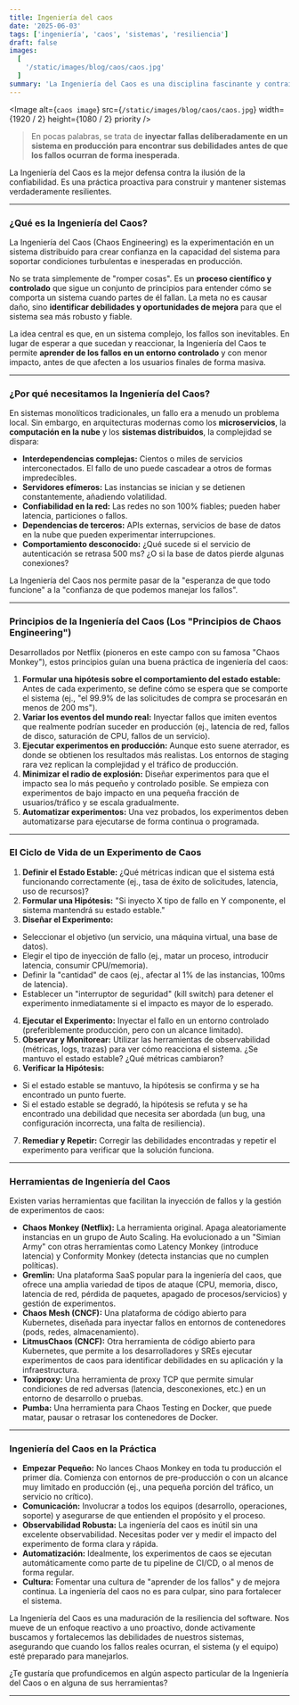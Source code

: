 ```yaml
---
title: Ingeniería del caos
date: '2025-06-03'
tags: ['ingeniería', 'caos', 'sistemas', 'resiliencia']
draft: false
images:
  [
    '/static/images/blog/caos/caos.jpg'
  ]
summary: 'La Ingeniería del Caos es una disciplina fascinante y contraintuitiva que ha cobrado una importancia crítica en el mundo de los sistemas distribuidos y la computación en la nube.'
---
```


<Image
  alt={`caos image`}
  src={`/static/images/blog/caos/caos.jpg`}
  width={1920 / 2}
  height={1080 / 2}
  priority
/>

>En pocas palabras, se trata de **inyectar fallas deliberadamente en un sistema en producción para encontrar sus debilidades antes de que los fallos ocurran de forma inesperada**.

La Ingeniería del Caos es la mejor defensa contra la ilusión de la confiabilidad. Es una práctica proactiva para construir y mantener sistemas verdaderamente resilientes.

---

### ¿Qué es la Ingeniería del Caos?

La Ingeniería del Caos (Chaos Engineering) es la experimentación en un sistema distribuido para crear confianza en la capacidad del sistema para soportar condiciones turbulentas e inesperadas en producción.

No se trata simplemente de "romper cosas". Es un **proceso científico y controlado** que sigue un conjunto de principios para entender cómo se comporta un sistema cuando partes de él fallan. La meta no es causar daño, sino **identificar debilidades y oportunidades de mejora** para que el sistema sea más robusto y fiable.

La idea central es que, en un sistema complejo, los fallos son inevitables. En lugar de esperar a que sucedan y reaccionar, la Ingeniería del Caos te permite **aprender de los fallos en un entorno controlado** y con menor impacto, antes de que afecten a los usuarios finales de forma masiva.

---

### ¿Por qué necesitamos la Ingeniería del Caos?

En sistemas monolíticos tradicionales, un fallo era a menudo un problema local. Sin embargo, en arquitecturas modernas como los **microservicios**, la **computación en la nube** y los **sistemas distribuidos**, la complejidad se dispara:

- **Interdependencias complejas:** Cientos o miles de servicios interconectados. El fallo de uno puede cascadear a otros de formas impredecibles.
- **Servidores efímeros:** Las instancias se inician y se detienen constantemente, añadiendo volatilidad.
- **Confiabilidad en la red:** Las redes no son 100% fiables; pueden haber latencia, particiones o fallos.
- **Dependencias de terceros:** APIs externas, servicios de base de datos en la nube que pueden experimentar interrupciones.
- **Comportamiento desconocido:** ¿Qué sucede si el servicio de autenticación se retrasa 500 ms? ¿O si la base de datos pierde algunas conexiones?

La Ingeniería del Caos nos permite pasar de la "esperanza de que todo funcione" a la "confianza de que podemos manejar los fallos".

---

### Principios de la Ingeniería del Caos (Los "Principios de Chaos Engineering")

Desarrollados por Netflix (pioneros en este campo con su famosa "Chaos Monkey"), estos principios guían una buena práctica de ingeniería del caos:

1.  **Formular una hipótesis sobre el comportamiento del estado estable:** Antes de cada experimento, se define cómo se espera que se comporte el sistema (ej., "el 99.9% de las solicitudes de compra se procesarán en menos de 200 ms").
2.  **Variar los eventos del mundo real:** Inyectar fallos que imiten eventos que realmente podrían suceder en producción (ej., latencia de red, fallos de disco, saturación de CPU, fallos de un servicio).
3.  **Ejecutar experimentos en producción:** Aunque esto suene aterrador, es donde se obtienen los resultados más realistas. Los entornos de staging rara vez replican la complejidad y el tráfico de producción.
4.  **Minimizar el radio de explosión:** Diseñar experimentos para que el impacto sea lo más pequeño y controlado posible. Se empieza con experimentos de bajo impacto en una pequeña fracción de usuarios/tráfico y se escala gradualmente.
5.  **Automatizar experimentos:** Una vez probados, los experimentos deben automatizarse para ejecutarse de forma continua o programada.

---

### El Ciclo de Vida de un Experimento de Caos

1.  **Definir el Estado Estable:** ¿Qué métricas indican que el sistema está funcionando correctamente (ej., tasa de éxito de solicitudes, latencia, uso de recursos)?
2.  **Formular una Hipótesis:** "Si inyecto X tipo de fallo en Y componente, el sistema mantendrá su estado estable."
3.  **Diseñar el Experimento:**
  - Seleccionar el objetivo (un servicio, una máquina virtual, una base de datos).
  - Elegir el tipo de inyección de fallo (ej., matar un proceso, introducir latencia, consumir CPU/memoria).
  - Definir la "cantidad" de caos (ej., afectar al 1% de las instancias, 100ms de latencia).
  - Establecer un "interruptor de seguridad" (kill switch) para detener el experimento inmediatamente si el impacto es mayor de lo esperado.
4.  **Ejecutar el Experimento:** Inyectar el fallo en un entorno controlado (preferiblemente producción, pero con un alcance limitado).
5.  **Observar y Monitorear:** Utilizar las herramientas de observabilidad (métricas, logs, trazas) para ver cómo reacciona el sistema. ¿Se mantuvo el estado estable? ¿Qué métricas cambiaron?
6.  **Verificar la Hipótesis:**
  - Si el estado estable se mantuvo, la hipótesis se confirma y se ha encontrado un punto fuerte.
  - Si el estado estable se degradó, la hipótesis se refuta y se ha encontrado una debilidad que necesita ser abordada (un bug, una configuración incorrecta, una falta de resiliencia).
7.  **Remediar y Repetir:** Corregir las debilidades encontradas y repetir el experimento para verificar que la solución funciona.

---

### Herramientas de Ingeniería del Caos

Existen varias herramientas que facilitan la inyección de fallos y la gestión de experimentos de caos:

- **Chaos Monkey (Netflix):** La herramienta original. Apaga aleatoriamente instancias en un grupo de Auto Scaling. Ha evolucionado a un "Simian Army" con otras herramientas como Latency Monkey (introduce latencia) y Conformity Monkey (detecta instancias que no cumplen políticas).
- **Gremlin:** Una plataforma SaaS popular para la ingeniería del caos, que ofrece una amplia variedad de tipos de ataque (CPU, memoria, disco, latencia de red, pérdida de paquetes, apagado de procesos/servicios) y gestión de experimentos.
- **Chaos Mesh (CNCF):** Una plataforma de código abierto para Kubernetes, diseñada para inyectar fallos en entornos de contenedores (pods, redes, almacenamiento).
- **LitmusChaos (CNCF):** Otra herramienta de código abierto para Kubernetes, que permite a los desarrolladores y SREs ejecutar experimentos de caos para identificar debilidades en su aplicación y la infraestructura.
- **Toxiproxy:** Una herramienta de proxy TCP que permite simular condiciones de red adversas (latencia, desconexiones, etc.) en un entorno de desarrollo o pruebas.
- **Pumba:** Una herramienta para Chaos Testing en Docker, que puede matar, pausar o retrasar los contenedores de Docker.

---

### Ingeniería del Caos en la Práctica

- **Empezar Pequeño:** No lances Chaos Monkey en toda tu producción el primer día. Comienza con entornos de pre-producción o con un alcance muy limitado en producción (ej., una pequeña porción del tráfico, un servicio no crítico).
- **Comunicación:** Involucrar a todos los equipos (desarrollo, operaciones, soporte) y asegurarse de que entienden el propósito y el proceso.
- **Observabilidad Robusta:** La ingeniería del caos es inútil sin una excelente observabilidad. Necesitas poder ver y medir el impacto del experimento de forma clara y rápida.
- **Automatización:** Idealmente, los experimentos de caos se ejecutan automáticamente como parte de tu pipeline de CI/CD, o al menos de forma regular.
- **Cultura:** Fomentar una cultura de "aprender de los fallos" y de mejora continua. La ingeniería del caos no es para culpar, sino para fortalecer el sistema.

La Ingeniería del Caos es una maduración de la resiliencia del software. Nos mueve de un enfoque reactivo a uno proactivo, donde activamente buscamos y fortalecemos las debilidades de nuestros sistemas, asegurando que cuando los fallos reales ocurran, el sistema (y el equipo) esté preparado para manejarlos.

¿Te gustaría que profundicemos en algún aspecto particular de la Ingeniería del Caos o en alguna de sus herramientas?


---
